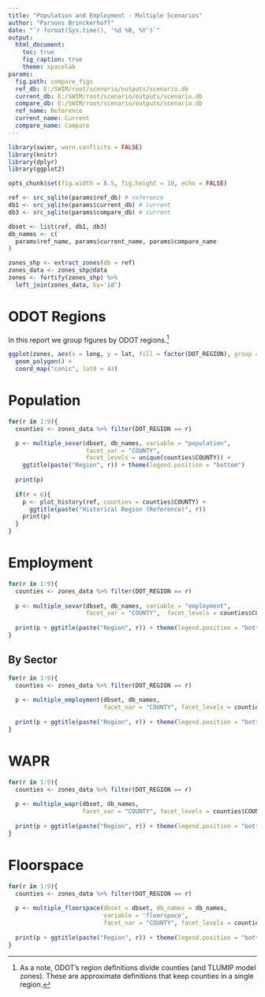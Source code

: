 ```yaml
---
title: "Population and Employment - Multiple Scenarios"
author: "Parsons Brinckerhoff"
date: "`r format(Sys.time(), '%d %B, %Y')`"
output: 
  html_document:
    toc: true
    fig_caption: true
    theme: spacelab
params:
  fig.path: compare_figs
  ref_db: E:/SWIM/root/scenario/outputs/scenario.db
  current_db: E:/SWIM/root/scenario/outputs/scenario.db
  compare_db: E:/SWIM/root/scenario/outputs/scenario.db
  ref_name: Reference
  current_name: Current
  compare_name: Compare
---
```



```r
library(swimr, warn.conflicts = FALSE)
library(knitr)
library(dplyr)
library(ggplot2)

opts_chunk$set(fig.width = 8.5, fig.height = 10, echo = FALSE)
```


```r
ref <- src_sqlite(params$ref_db) # reference
db1 <- src_sqlite(params$current_db) # current
db3 <- src_sqlite(params$compare_db) # current

dbset <- list(ref, db1, db3)
db_names <- c(
  params$ref_name, params$current_name, params$compare_name
)
```

```r
zones_shp <- extract_zones(db = ref)
zones_data <- zones_shp@data
zones <- fortify(zones_shp) %>%
  left_join(zones_data, by='id')
```

# ODOT Regions
In this report we group figures by ODOT regions.^[As a note, ODOT's region
definitions divide counties (and TLUMIP model zones). These are approximate
definitions that keep counties in a single region.]

```r
ggplot(zones, aes(x = long, y = lat, fill = factor(DOT_REGION), group = group)) +
  geom_polygon() +
  coord_map("conic", lat0 = 43)
```

# Population
```r
for(r in 1:9){
  counties <- zones_data %>% filter(DOT_REGION == r)

  p <- multiple_sevar(dbset, db_names, variable = "population",    
                      facet_var = "COUNTY",
                      facet_levels = unique(counties$COUNTY)) +
    ggtitle(paste("Region", r)) + theme(legend.position = "bottom")
  
  print(p)
  
  if(r < 6){
    p <- plot_history(ref, counties = counties$COUNTY) +
      ggtitle(paste("Historical Region (Reference)", r))
    print(p)
  } 
}
```


# Employment

```r
for(r in 1:9){
  counties <- zones_data %>% filter(DOT_REGION == r)
  
  p <- multiple_sevar(dbset, db_names, variable = "employment",   
                      facet_var = "COUNTY",  facet_levels = counties$COUNTY)
  
  print(p + ggtitle(paste("Region", r)) + theme(legend.position = "bottom"))
}
```


## By Sector
```r
for(r in 1:9){
  counties <- zones_data %>% filter(DOT_REGION == r)
  
  p <- multiple_employment(dbset, db_names,
                           facet_var = "COUNTY", facet_levels = counties$COUNTY)
  
  print(p + ggtitle(paste("Region", r)) + theme(legend.position = "bottom"))
}
```

# WAPR
```r
for(r in 1:9){
  counties <- zones_data %>% filter(DOT_REGION == r)
  
  p <- multiple_wapr(dbset, db_names, 
                     facet_var = "COUNTY", facet_levels = counties$COUNTY)
  
  print(p + ggtitle(paste("Region", r)) + theme(legend.position = "bottom"))
}

```


# Floorspace

```r
for(r in 1:9){
  counties <- zones_data %>% filter(DOT_REGION == r)
  
  p <- multiple_floorspace(dbset = dbset, db_names = db_names,
                           variable = 'floorspace',
                           facet_var = "COUNTY", facet_levels = counties$COUNTY)
  
  print(p + ggtitle(paste("Region", r)) + theme(legend.position = "bottom"))
}
```


